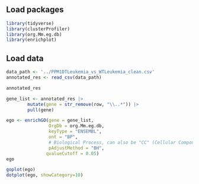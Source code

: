 ## Load packages

```r
library(tidyverse)
library(clusterProfiler)
library(org.Mm.eg.db)
library(enrichplot)
```

## Load data

```r
data_path <- '../PPM1DTLeukemia_vs_WTLeukemia_clean.csv'
annotated_res <- read_csv(data_path)

annotated_res

gene_list <- annotated_res |>
        mutate(gene = str_remove(row, "\\..*")) |> 
        pull(gene)
```

```r
ego <- enrichGO(gene = gene_list,
                OrgDb = org.Mm.eg.db,
                keyType = "ENSEMBL",
                ont = "BP",  
                # Biological Process, can also be "CC" (Cellular Component) or "MF"(Molecular Function)
                pAdjustMethod = "BH",
               qvalueCutoff = 0.05)
ego

goplot(ego)
dotplot(ego, showCategory=10)
```
